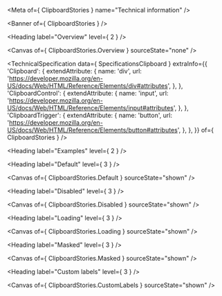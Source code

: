 
<Meta of={ ClipboardStories } name="Technical information" />

<Banner of={ ClipboardStories } />

<Heading label="Overview" level={ 2 } />

<Canvas of={ ClipboardStories.Overview } sourceState="none" />

<TechnicalSpecification
  data={ SpecificationsClipboard }
  extraInfo={{
    'Clipboard': {
      extendAttribute: {
        name: 'div',
        url: 'https://developer.mozilla.org/en-US/docs/Web/HTML/Reference/Elements/div#attributes',
      },
    },
    'ClipboardControl': {
      extendAttribute: {
        name: 'input',
        url: 'https://developer.mozilla.org/en-US/docs/Web/HTML/Reference/Elements/input#attributes',
      },
    },
    'ClipboardTrigger': {
      extendAttribute: {
        name: 'button',
        url: 'https://developer.mozilla.org/en-US/docs/Web/HTML/Reference/Elements/button#attributes',
      },
    },
  }}
  of={ ClipboardStories } />

<Heading label="Examples" level={ 2 } />

<Heading label="Default" level={ 3 } />

<Canvas of={ ClipboardStories.Default } sourceState="shown" />

<Heading label="Disabled" level={ 3 } />

<Canvas of={ ClipboardStories.Disabled } sourceState="shown" />

<Heading label="Loading" level={ 3 } />

<Canvas of={ ClipboardStories.Loading } sourceState="shown" />

<Heading label="Masked" level={ 3 } />

<Canvas of={ ClipboardStories.Masked } sourceState="shown" />

<Heading label="Custom labels" level={ 3 } />

<Canvas of={ ClipboardStories.CustomLabels } sourceState="shown" />
